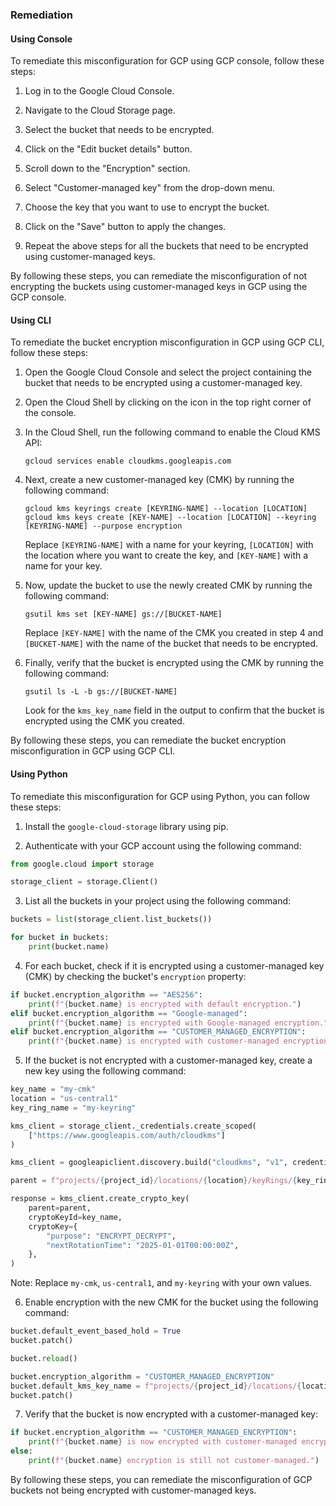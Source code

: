 ### Remediation

#### Using Console

To remediate this misconfiguration for GCP using GCP console, follow these steps:

1. Log in to the Google Cloud Console.

2. Navigate to the Cloud Storage page.

3. Select the bucket that needs to be encrypted.

4. Click on the "Edit bucket details" button.

5. Scroll down to the "Encryption" section.

6. Select "Customer-managed key" from the drop-down menu.

7. Choose the key that you want to use to encrypt the bucket.

8. Click on the "Save" button to apply the changes.

9. Repeat the above steps for all the buckets that need to be encrypted using customer-managed keys.

By following these steps, you can remediate the misconfiguration of not encrypting the buckets using customer-managed keys in GCP using the GCP console.

#### Using CLI

To remediate the bucket encryption misconfiguration in GCP using GCP CLI, follow these steps:

1. Open the Google Cloud Console and select the project containing the bucket that needs to be encrypted using a customer-managed key.

2. Open the Cloud Shell by clicking on the icon in the top right corner of the console.

3. In the Cloud Shell, run the following command to enable the Cloud KMS API:

   ```
   gcloud services enable cloudkms.googleapis.com
   ```

4. Next, create a new customer-managed key (CMK) by running the following command:

   ```
   gcloud kms keyrings create [KEYRING-NAME] --location [LOCATION]
   gcloud kms keys create [KEY-NAME] --location [LOCATION] --keyring [KEYRING-NAME] --purpose encryption
   ```

   Replace `[KEYRING-NAME]` with a name for your keyring, `[LOCATION]` with the location where you want to create the key, and `[KEY-NAME]` with a name for your key.

5. Now, update the bucket to use the newly created CMK by running the following command:

   ```
   gsutil kms set [KEY-NAME] gs://[BUCKET-NAME]
   ```

   Replace `[KEY-NAME]` with the name of the CMK you created in step 4 and `[BUCKET-NAME]` with the name of the bucket that needs to be encrypted.

6. Finally, verify that the bucket is encrypted using the CMK by running the following command:

   ```
   gsutil ls -L -b gs://[BUCKET-NAME]
   ```

   Look for the `kms_key_name` field in the output to confirm that the bucket is encrypted using the CMK you created.

By following these steps, you can remediate the bucket encryption misconfiguration in GCP using GCP CLI.

#### Using Python

To remediate this misconfiguration for GCP using Python, you can follow these steps:

1. Install the `google-cloud-storage` library using pip.

2. Authenticate with your GCP account using the following command:
```python
from google.cloud import storage

storage_client = storage.Client()
```

3. List all the buckets in your project using the following command:
```python
buckets = list(storage_client.list_buckets())

for bucket in buckets:
    print(bucket.name)
```

4. For each bucket, check if it is encrypted using a customer-managed key (CMK) by checking the bucket's `encryption` property:
```python
if bucket.encryption_algorithm == "AES256":
    print(f"{bucket.name} is encrypted with default encryption.")
elif bucket.encryption_algorithm == "Google-managed":
    print(f"{bucket.name} is encrypted with Google-managed encryption.")
elif bucket.encryption_algorithm == "CUSTOMER_MANAGED_ENCRYPTION":
    print(f"{bucket.name} is encrypted with customer-managed encryption.")
```

5. If the bucket is not encrypted with a customer-managed key, create a new key using the following command:
```python
key_name = "my-cmk"
location = "us-central1"
key_ring_name = "my-keyring"

kms_client = storage_client._credentials.create_scoped(
    ["https://www.googleapis.com/auth/cloudkms"]
)

kms_client = googleapiclient.discovery.build("cloudkms", "v1", credentials=kms_client)

parent = f"projects/{project_id}/locations/{location}/keyRings/{key_ring_name}"

response = kms_client.create_crypto_key(
    parent=parent,
    cryptoKeyId=key_name,
    cryptoKey={
        "purpose": "ENCRYPT_DECRYPT",
        "nextRotationTime": "2025-01-01T00:00:00Z",
    },
)
```
Note: Replace `my-cmk`, `us-central1`, and `my-keyring` with your own values.

6. Enable encryption with the new CMK for the bucket using the following command:
```python
bucket.default_event_based_hold = True
bucket.patch()

bucket.reload()

bucket.encryption_algorithm = "CUSTOMER_MANAGED_ENCRYPTION"
bucket.default_kms_key_name = f"projects/{project_id}/locations/{location}/keyRings/{key_ring_name}/cryptoKeys/{key_name}"
bucket.patch()
```

7. Verify that the bucket is now encrypted with a customer-managed key:
```python
if bucket.encryption_algorithm == "CUSTOMER_MANAGED_ENCRYPTION":
    print(f"{bucket.name} is now encrypted with customer-managed encryption.")
else:
    print(f"{bucket.name} encryption is still not customer-managed.")
```

By following these steps, you can remediate the misconfiguration of GCP buckets not being encrypted with customer-managed keys.

